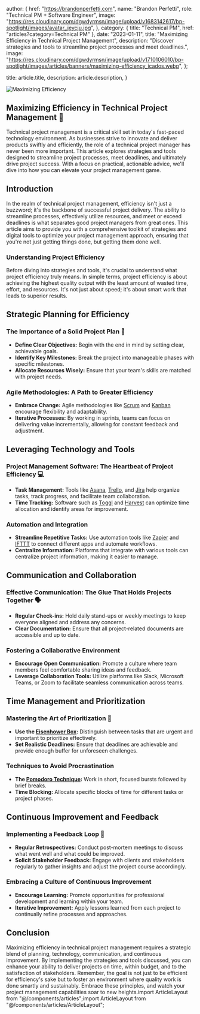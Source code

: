 
  author: {
    href: "https://brandonperfetti.com",
    name: "Brandon Perfetti",
    role: "Technical PM + Software Engineer",
    image:
      "https://res.cloudinary.com/dgwdyrmsn/image/upload/v1683142617/bp-spotlight/images/avatar_jeycju.jpg",
  },
  category: { title: "Technical PM", href: "articles?category=Technical PM" },
  date: "2023-01-11",
  title:
    "Maximizing Efficiency in Technical Project Management",
  description: "Discover strategies and tools to streamline project processes and meet deadlines.",
  image:
    "https://res.cloudinary.com/dgwdyrmsn/image/upload/v1710106010/bp-spotlight/images/articles/banners/maximizing-efficiency_icados.webp",
};

  title: article.title,
  description: article.description,
}


<img className="mx-auto" src={article.image} alt="Maximizing Efficiency" />

## Maximizing Efficiency in Technical Project Management 🚀

Technical project management is a critical skill set in today's fast-paced technology environment. As businesses strive to innovate and deliver products swiftly and efficiently, the role of a technical project manager has never been more important. This article explores strategies and tools designed to streamline project processes, meet deadlines, and ultimately drive project success. With a focus on practical, actionable advice, we'll dive into how you can elevate your project management game.

## Introduction

In the realm of technical project management, efficiency isn't just a buzzword; it's the backbone of successful project delivery. The ability to streamline processes, effectively utilize resources, and meet or exceed deadlines is what separates good project managers from great ones. This article aims to provide you with a comprehensive toolkit of strategies and digital tools to optimize your project management approach, ensuring that you're not just getting things done, but getting them done well.

### Understanding Project Efficiency

Before diving into strategies and tools, it's crucial to understand what project efficiency truly means. In simple terms, project efficiency is about achieving the highest quality output with the least amount of wasted time, effort, and resources. It's not just about speed; it's about smart work that leads to superior results.

## Strategic Planning for Efficiency

### The Importance of a Solid Project Plan 📝

- **Define Clear Objectives:** Begin with the end in mind by setting clear, achievable goals.
- **Identify Key Milestones:** Break the project into manageable phases with specific milestones.
- **Allocate Resources Wisely:** Ensure that your team's skills are matched with project needs.

### Agile Methodologies: A Path to Greater Efficiency

- **Embrace Change:** Agile methodologies like [Scrum](https://en.wikipedia.org/wiki/Scrum_(software_development)) and [Kanban](https://en.wikipedia.org/wiki/Kanban_(development)) encourage flexibility and adaptability.
- **Iterative Processes:** By working in sprints, teams can focus on delivering value incrementally, allowing for constant feedback and adjustment.

## Leveraging Technology and Tools

### Project Management Software: The Heartbeat of Project Efficiency 💻

- **Task Management:** Tools like [Asana](https://asana.com/), [Trello](https://trello.com/), and [Jira](https://www.atlassian.com/software/jira) help organize tasks, track progress, and facilitate team collaboration.
- **Time Tracking:** Software such as [Toggl](https://toggl.com/) and [Harvest](https://www.getharvest.com/) can optimize time allocation and identify areas for improvement.

### Automation and Integration

- **Streamline Repetitive Tasks:** Use automation tools like [Zapier](https://zapier.com/) and [IFTTT](https://ifttt.com/) to connect different apps and automate workflows.
- **Centralize Information:** Platforms that integrate with various tools can centralize project information, making it easier to manage.

## Communication and Collaboration

### Effective Communication: The Glue That Holds Projects Together 🗣

- **Regular Check-ins:** Hold daily stand-ups or weekly meetings to keep everyone aligned and address any concerns.
- **Clear Documentation:** Ensure that all project-related documents are accessible and up to date.

### Fostering a Collaborative Environment

- **Encourage Open Communication:** Promote a culture where team members feel comfortable sharing ideas and feedback.
- **Leverage Collaboration Tools:** Utilize platforms like Slack, Microsoft Teams, or Zoom to facilitate seamless communication across teams.

## Time Management and Prioritization

### Mastering the Art of Prioritization 🎯

- **Use the [Eisenhower Box](https://en.wikipedia.org/wiki/Time_management#The_Eisenhower_Method):** Distinguish between tasks that are urgent and important to prioritize effectively.
- **Set Realistic Deadlines:** Ensure that deadlines are achievable and provide enough buffer for unforeseen challenges.

### Techniques to Avoid Procrastination

- **The [Pomodoro Technique](https://en.wikipedia.org/wiki/Pomodoro_Technique):** Work in short, focused bursts followed by brief breaks.
- **Time Blocking:** Allocate specific blocks of time for different tasks or project phases.

## Continuous Improvement and Feedback

### Implementing a Feedback Loop 🔄

- **Regular Retrospectives:** Conduct post-mortem meetings to discuss what went well and what could be improved.
- **Solicit Stakeholder Feedback:** Engage with clients and stakeholders regularly to gather insights and adjust the project course accordingly.

### Embracing a Culture of Continuous Improvement

- **Encourage Learning:** Promote opportunities for professional development and learning within your team.
- **Iterative Improvement:** Apply lessons learned from each project to continually refine processes and approaches.

## Conclusion

Maximizing efficiency in technical project management requires a strategic blend of planning, technology, communication, and continuous improvement. By implementing the strategies and tools discussed, you can enhance your ability to deliver projects on time, within budget, and to the satisfaction of stakeholders. Remember, the goal is not just to be efficient for efficiency's sake but to foster an environment where quality work is done smartly and sustainably. Embrace these principles, and watch your project management capabilities soar to new heights.import ArticleLayout from "@/components/articles";import ArticleLayout from "@/components/articles/ArticleLayout";


